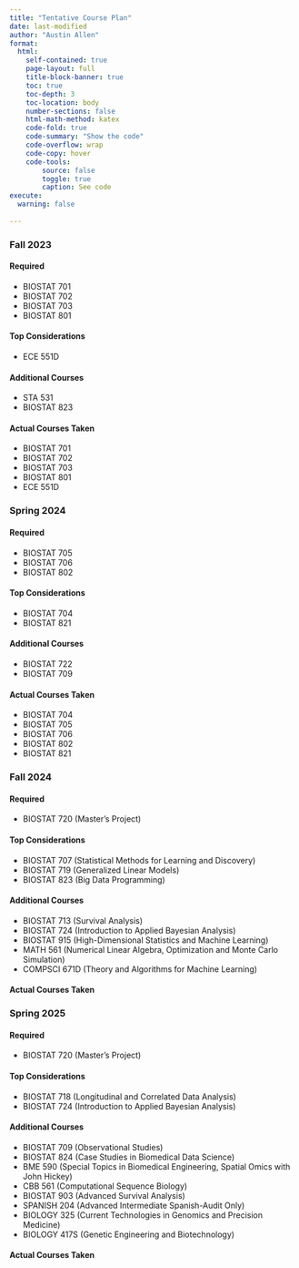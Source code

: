 ```yaml
---
title: "Tentative Course Plan"
date: last-modified
author: "Austin Allen"
format:
  html:
    self-contained: true
    page-layout: full
    title-block-banner: true
    toc: true
    toc-depth: 3
    toc-location: body
    number-sections: false
    html-math-method: katex
    code-fold: true
    code-summary: "Show the code"
    code-overflow: wrap
    code-copy: hover
    code-tools:
        source: false
        toggle: true
        caption: See code
execute: 
  warning: false
    
---
```



::: {.panel-tabset}

### Fall 2023

#### Required

* BIOSTAT 701
* BIOSTAT 702
* BIOSTAT 703
* BIOSTAT 801

#### Top Considerations

* ECE 551D


#### Additional Courses

* STA 531
* BIOSTAT 823

#### Actual Courses Taken

* BIOSTAT 701
* BIOSTAT 702
* BIOSTAT 703
* BIOSTAT 801
* ECE 551D


### Spring 2024

#### Required

* BIOSTAT 705
* BIOSTAT 706
* BIOSTAT 802

#### Top Considerations

* BIOSTAT 704
* BIOSTAT 821


#### Additional Courses

* BIOSTAT 722
* BIOSTAT 709

#### Actual Courses Taken

* BIOSTAT 704 
* BIOSTAT 705
* BIOSTAT 706
* BIOSTAT 802
* BIOSTAT 821

### Fall 2024

#### Required

* BIOSTAT 720 (Master's Project)

#### Top Considerations

* BIOSTAT 707 (Statistical Methods for Learning and Discovery)
* BIOSTAT 719 (Generalized Linear Models)
* BIOSTAT 823 (Big Data Programming)

#### Additional Courses



* BIOSTAT 713 (Survival Analysis)
* BIOSTAT 724 (Introduction to Applied Bayesian Analysis)
* BIOSTAT 915 (High-Dimensional Statistics and Machine Learning)
* MATH 561 (Numerical Linear Algebra, Optimization and Monte Carlo Simulation)
* COMPSCI 671D (Theory and Algorithms for Machine Learning)




#### Actual Courses Taken



### Spring 2025

#### Required

* BIOSTAT 720 (Master's Project)

#### Top Considerations

* BIOSTAT 718 (Longitudinal and Correlated Data Analysis)
* BIOSTAT 724 (Introduction to Applied Bayesian Analysis)

#### Additional Courses

* BIOSTAT 709 (Observational Studies)
* BIOSTAT 824 (Case Studies in Biomedical Data Science)
* BME 590 (Special Topics in Biomedical Engineering, Spatial Omics with John Hickey)
* CBB 561 (Computational Sequence Biology)
* BIOSTAT 903 (Advanced Survival Analysis)
* SPANISH 204 (Advanced Intermediate Spanish-Audit Only)
* BIOLOGY 325 (Current Technologies in Genomics and Precision Medicine)
* BIOLOGY 417S (Genetic Engineering and Biotechnology)



#### Actual Courses Taken




:::